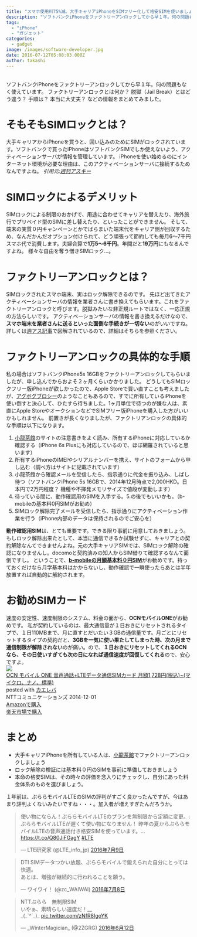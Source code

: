 ```yaml
---
title: "スマホ使用料75%減。大手キャリアiPhoneをSIMフリー化して格安SIMを使いましょう。"
description: "ソフトバンクiPhoneをファクトリーアンロックしてから早１年。何の問題もなく使えています。ファクトリーアンロックとは何か？ 脱獄（Jail Break）とはど..."
tags:
  - "iPhone"
  - "ガジェット"
categories:
  - gadget
image: /images/software-developer.jpg
date: 2016-07-12T05:08:03.000Z
author: takashi
---
```



<br />
ソフトバンクiPhoneをファクトリーアンロックしてから早１年。何の問題もなく使えています。
ファクトリーアンロックとは何か？ 脱獄（Jail Break）とはどう違う？ 手順は？ 本当に大丈夫？ などの情報をまとめてみました。
<h1>そもそもSIMロックとは？</h1>
大手キャリアからiPhoneを買うと、囲い込みのためにSIMがロックされています。ソフトバンクで買ったiPhoneはソフトバンクSIMでしか使えないよう、アクティベーションサーバが情報を管理しています。
iPhoneを使い始めるのにインターネット環境が必要な理由は、このアクティベーションサーバに接続するためなんですよね。
<em>引用元:<a href="http://weekly.ascii.jp/elem/000/000/266/266110/">週刊アスキー</a></em>
<img src="http://weekly.ascii.jp/elem/000/000/266/266256/20141015_factoryunlock008a_cs1e1_480x.jpg" alt="" />
<h1>SIMロックによるデメリット</h1>
SIMロックによる制限のおかげで、用途に合わせてキャリアを替えたり、海外旅行でプリペイド型のSIMに差し替えたり、といったことができません。
そして、端末の実質０円キャンペーンとかでばらまいた端末代をキャリア側が回収するため、なんだかんだオプション付けられて、どう頑張って節約しても毎月6〜7千円スマホ代で消費します。夫婦合算で<strong>1万5〜6千円</strong>。年間だと<strong>19万円</strong>にもなるんですよね。
様々な自由を奪う憎きSIMロック…。
<h1>ファクトリーアンロックとは？</h1>
SIMロックされたスマホ端末、実はロック解除できるのです。
先ほど出てきたアクティベーションサーバの情報を業者さんに書き換えてもらいます。これをファクトリーアンロックと呼びます。脱獄みたいな非正規ルートではなく、一応正規の方法らしいです。
アクティベーションサーバの情報を書き換えるだけなので、<strong>スマホ端末を業者さんに送るといった面倒な手続きが一切ない</strong>のがいいですね。
詳しくは<a href="http://weekly.ascii.jp/elem/000/000/266/266110/">週アス記事</a>で図解されているので、詳細はそちらを参照ください。
<h1>ファクトリーアンロックの具体的な手順</h1>
私の場合はソフトバンクiPhone5s 16GBをファクトリーアンロックしてもらいましたが、申し込んでからおよそ２ヶ月くらいかかりました。
どうしてもSIMロックフリー版iPhoneが欲しかったので、Apple Storeで買い直すことも考えましたが、<a href="http://blog.rinka-blossom.com/truth_of_ghana_agbogbloshie/">アグボグブロシー</a>のようなこともあるので、すでに所有しているiPhoneを使い倒すと決心して、ひたすら待ちました。1ヶ月単位で待つのが嫌な人は、素直にApple StoreやオークションなどでSIMフリー版iPhoneを購入した方がいいかもしれません。
前置きが長くなりましたが、ファクトリアンロックの具体的な手順は以下になります。
<ol>
<li><a href="http://xiaolongchakan.com/archives/4031729.html">小龍茶館</a>のサイトの注意書きをよく読み、所有するiPhoneに対応しているか確認する（iPhone 6s Plusにも対応しているので、ほぼ網羅されていると思います）</li>
<li>所有するiPhoneのIMEIやシリアルナンバーを携え、サイトのフォームから申し込む（調べ方はサイトに記載されています）</li>
<li>小龍茶館から確認メールを受信したら、指示通りに代金を振り込み、しばし待つ（ソフトバンクiPhone 5s 16GBで、2014年12月時点で2,000HKD。日本円で2万円程度？ 機種や不揮発メモリサイズで値段が変動します）</li>
<li>待っている間に、動作確認用のSIMを入手する。5.の後でもいいかも。（b-mobileの基本料0円SIMがお勧め）</li>
<li>SIMロック解除完了メールを受信したら、指示通りにアクティベーション作業を行う（iPhone内部のデータは保持されるのでご安心を）</li>
</ol>
<strong>動作確認用SIM</strong>は、とても重要です。できる限り事前に用意しておきましょう。
もしロック解除出来たとして、本当に通信できるか試験せずに、キャリアとの契約解除なんてできませんよね。元の大手キャリアSIMでは、SIMロック解除の確認になりませんし。docomoと契約済みの知人からSIM借りて確認するなんて面倒ですし。
ということで、<strong><a href="http://www.bmobile.ne.jp/zsim/">b-mobileの月額基本料０円SIM</a></strong>がお勧めです。持っておくだけなら月学基本料はかからないし、動作確認で一瞬使ったらあとは半年放置すれば自動的に解約されます。
<h1>お勧めSIMカード</h1>
速度の安定性、速度制限のシステム、料金の面から、<strong>OCNモバイルONE</strong>がお勧めです。
私が契約しているのは、最大通信量が１日おきにリセットされるタイプで、１日110MBまで、月に直すとだいたい３GBの通信量です。月ごとにリセットするタイプの契約だと、<strong>3GBを一気に使い果たしてしまった時、次の月まで通信制限が解除されない</strong>のが痛い。ので、<strong>１日おきにリセットしてくれるOCNなら、その日使いすぎても次の日になれば通信速度が回復してくれる</strong>ので、安心ですよ。
<div class="kaerebalink-box"><div class="kaerebalink-image"><a href="http://c.af.moshimo.com/af/c/click?a_id=602830&amp;p_id=170&amp;pc_id=185&amp;pl_id=4062&amp;s_v=b5Rz2P0601xu&amp;url=http%3A%2F%2Fwww.amazon.co.jp%2Fexec%2Fobidos%2FASIN%2FB00PRVWMU8%2Fref%3Dnosim" target="_blank" rel="noopener"><img src="http://ecx.images-amazon.com/images/I/41rtkN2K4cL._SL160_.jpg" style="border: none" /></a><img src="http://i.af.moshimo.com/af/i/impression?a_id=602830&amp;p_id=170&amp;pc_id=185&amp;pl_id=4062" width="1" height="1" style="border:none"></div><div class="kaerebalink-info"><div class="kaerebalink-name"><a href="http://c.af.moshimo.com/af/c/click?a_id=602830&amp;p_id=170&amp;pc_id=185&amp;pl_id=4062&amp;s_v=b5Rz2P0601xu&amp;url=http%3A%2F%2Fwww.amazon.co.jp%2Fexec%2Fobidos%2FASIN%2FB00PRVWMU8%2Fref%3Dnosim" target="_blank" rel="noopener">OCN モバイル ONE 音声通話+LTEデータ通信SIMカード 月額1,728円(税込)~(マイクロ、ナノ、標準)</a><img src="http://i.af.moshimo.com/af/i/impression?a_id=602830&amp;p_id=170&amp;pc_id=185&amp;pl_id=4062" width="1" height="1" style="border:none"><div class="kaerebalink-powered-date">posted with <a href="http://kaereba.com" rel="nofollow noopener" target="_blank">カエレバ</a></div></div><div class="kaerebalink-detail"> NTTコミュニケーションズ 2014-12-01    </div><div class="kaerebalink-link1"><div class="shoplinkamazon"><a href="http://c.af.moshimo.com/af/c/click?a_id=602830&amp;p_id=170&amp;pc_id=185&amp;pl_id=4062&amp;s_v=b5Rz2P0601xu&amp;url=http%3A%2F%2Fwww.amazon.co.jp%2Fgp%2Fsearch%3Fkeywords%3DOCN%2520%2583%2582%2583o%2583C%2583%258B%2520ONE%2520%2589%25B9%2590%25BA%2592%25CA%2598b%2520LTE%2583f%2581%255B%2583%255E%2592%25CA%2590MSIM%2583J%2581%255B%2583h%2520%258C%258E%258Az1%252C728%2589~%2528%2590%25C5%258D%259E%2529~%2528%2583%257D%2583C%2583N%2583%258D%2581A%2583i%2583m%2581A%2595W%258F%2580%2529%26__mk_ja_JP%3D%2583J%2583%255E%2583J%2583i" target="_blank" rel="noopener">Amazonで購入</a><img src="http://i.af.moshimo.com/af/i/impression?a_id=602830&amp;p_id=170&amp;pc_id=185&amp;pl_id=4062" width="1" height="1" style="border:none"></div><div class="shoplinkrakuten"><a href="http://c.af.moshimo.com/af/c/click?a_id=602830&amp;p_id=54&amp;pc_id=54&amp;pl_id=616&amp;s_v=b5Rz2P0601xu&amp;url=http%3A%2F%2Fsearch.rakuten.co.jp%2Fsearch%2Fmall%2FOCN%2520%25E3%2583%25A2%25E3%2583%2590%25E3%2582%25A4%25E3%2583%25AB%2520ONE%2520%25E9%259F%25B3%25E5%25A3%25B0%25E9%2580%259A%25E8%25A9%25B1%2520LTE%25E3%2583%2587%25E3%2583%25BC%25E3%2582%25BF%25E9%2580%259A%25E4%25BF%25A1SIM%25E3%2582%25AB%25E3%2583%25BC%25E3%2583%2589%2520%25E6%259C%2588%25E9%25A1%258D1%252C728%25E5%2586%2586%2528%25E7%25A8%258E%25E8%25BE%25BC%2529~%2528%25E3%2583%259E%25E3%2582%25A4%25E3%2582%25AF%25E3%2583%25AD%25E3%2580%2581%25E3%2583%258A%25E3%2583%258E%25E3%2580%2581%25E6%25A8%2599%25E6%25BA%2596%2529%2F-%2Ff.1-p.1-s.1-sf.0-st.A-v.2%3Fx%3D0" target="_blank" rel="noopener">楽天市場で購入</a><img src="http://i.af.moshimo.com/af/i/impression?a_id=602830&amp;p_id=54&amp;pc_id=54&amp;pl_id=616" width="1" height="1" style="border:none"></div></div></div><div class="booklink-footer" style="clear: left"></div></div>
<h1>まとめ</h1>
<ul>
<li>大手キャリアiPhoneを所有している人は、<a href="http://xiaolongchakan.com/archives/4031729.html">小龍茶館</a>でファクトリーアンロックしましょう</li>
<li>ロック解除の検証には基本料０円のSIMを事前に準備しておきましょう</li>
<li>本命の格安SIMは、その時々の評価を念入りにチェックし、自分にあった料金体系のものを選びましょう。</li>
</ul>
１年前は、ぷららモバイルLTEのSIMの評判がすごく良かったんですが、今はあまり評判よくないみたいですね・・・。加入者が増えすぎたんだろうか。
<blockquote class="twitter-tweet" data-lang="ja"><p lang="ja" dir="ltr">使い物にならん！ぷららモバイルLTEのプランを無制限から定額に変更。: ぷららモバイルLTEが遅くて使い物になりません！ 昨年の夏からぷららモバイルLTEの音声通話付き格安SIMを使っています。… <a href="https://t.co/Q80JiFGagY">https://t.co/Q80JiFGagY</a> <a href="https://twitter.com/hashtag/LTE?src=hash">#LTE</a></p>&mdash; LTE研究家 (@LTE_info_jp) <a href="https://twitter.com/LTE_info_jp/status/751827485533216769">2016年7月9日</a></blockquote>

<blockquote class="twitter-tweet" data-lang="ja"><p lang="ja" dir="ltr">DTI SIMデータつかい放題、ぷららモバイルで鍛えられた自分にとっては快適。<br />あとは、増強が継続的に行われることを願う。</p>&mdash; ワイワイ！ (@zc_WAIWAI) <a href="https://twitter.com/zc_WAIWAI/status/751206442279968768">2016年7月8日</a></blockquote>

<blockquote class="twitter-tweet" data-lang="ja"><p lang="ja" dir="ltr">NTTぷらら　無制限SIM　<br />いやぁ、素晴らしい速度だ！__<br />_(_`^´_)_ <a href="https://t.co/zNfR8IgoYK">pic.twitter.com/zNfR8IgoYK</a></p>&mdash; _WinterMagician_ (@2ZGRG) <a href="https://twitter.com/2ZGRG/status/741896783987511296">2016年6月12日</a></blockquote>
